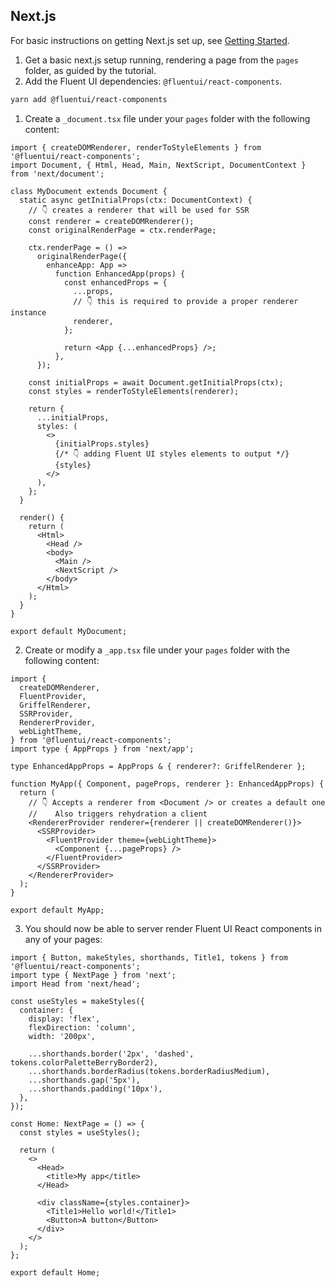 
<Meta title="Concepts/Developer/Server-Side Rendering/NextJS Setup" />

## Next.js

For basic instructions on getting Next.js set up, see [Getting Started](https://nextjs.org/docs/getting-started).

1. Get a basic next.js setup running, rendering a page from the `pages` folder, as guided by the tutorial.
2. Add the Fluent UI dependencies: `@fluentui/react-components`.

```sh
yarn add @fluentui/react-components
```

1. Create a `_document.tsx` file under your `pages` folder with the following content:

```tsx
import { createDOMRenderer, renderToStyleElements } from '@fluentui/react-components';
import Document, { Html, Head, Main, NextScript, DocumentContext } from 'next/document';

class MyDocument extends Document {
  static async getInitialProps(ctx: DocumentContext) {
    // 👇 creates a renderer that will be used for SSR
    const renderer = createDOMRenderer();
    const originalRenderPage = ctx.renderPage;

    ctx.renderPage = () =>
      originalRenderPage({
        enhanceApp: App =>
          function EnhancedApp(props) {
            const enhancedProps = {
              ...props,
              // 👇 this is required to provide a proper renderer instance
              renderer,
            };

            return <App {...enhancedProps} />;
          },
      });

    const initialProps = await Document.getInitialProps(ctx);
    const styles = renderToStyleElements(renderer);

    return {
      ...initialProps,
      styles: (
        <>
          {initialProps.styles}
          {/* 👇 adding Fluent UI styles elements to output */}
          {styles}
        </>
      ),
    };
  }

  render() {
    return (
      <Html>
        <Head />
        <body>
          <Main />
          <NextScript />
        </body>
      </Html>
    );
  }
}

export default MyDocument;
```

2. Create or modify a `_app.tsx` file under your `pages` folder with the following content:

```tsx
import {
  createDOMRenderer,
  FluentProvider,
  GriffelRenderer,
  SSRProvider,
  RendererProvider,
  webLightTheme,
} from '@fluentui/react-components';
import type { AppProps } from 'next/app';

type EnhancedAppProps = AppProps & { renderer?: GriffelRenderer };

function MyApp({ Component, pageProps, renderer }: EnhancedAppProps) {
  return (
    // 👇 Accepts a renderer from <Document /> or creates a default one
    //    Also triggers rehydration a client
    <RendererProvider renderer={renderer || createDOMRenderer()}>
      <SSRProvider>
        <FluentProvider theme={webLightTheme}>
          <Component {...pageProps} />
        </FluentProvider>
      </SSRProvider>
    </RendererProvider>
  );
}

export default MyApp;
```

3. You should now be able to server render Fluent UI React components in any of your pages:

```tsx
import { Button, makeStyles, shorthands, Title1, tokens } from '@fluentui/react-components';
import type { NextPage } from 'next';
import Head from 'next/head';

const useStyles = makeStyles({
  container: {
    display: 'flex',
    flexDirection: 'column',
    width: '200px',

    ...shorthands.border('2px', 'dashed', tokens.colorPaletteBerryBorder2),
    ...shorthands.borderRadius(tokens.borderRadiusMedium),
    ...shorthands.gap('5px'),
    ...shorthands.padding('10px'),
  },
});

const Home: NextPage = () => {
  const styles = useStyles();

  return (
    <>
      <Head>
        <title>My app</title>
      </Head>

      <div className={styles.container}>
        <Title1>Hello world!</Title1>
        <Button>A button</Button>
      </div>
    </>
  );
};

export default Home;
```
